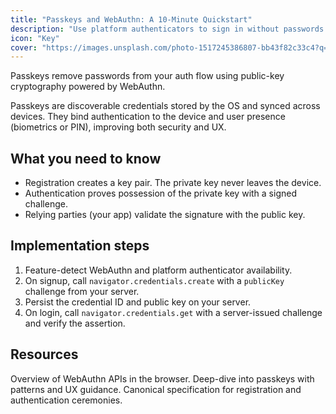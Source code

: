 ```yaml
---
title: "Passkeys and WebAuthn: A 10-Minute Quickstart"
description: "Use platform authenticators to sign in without passwords using WebAuthn."
icon: "Key"
cover: "https://images.unsplash.com/photo-1517245386807-bb43f82c33c4?q=80&w=1600&auto=format&fit=crop"
---
```


<Callout type="info">
Passkeys remove passwords from your auth flow using public-key cryptography powered by WebAuthn.
</Callout>

Passkeys are discoverable credentials stored by the OS and synced across devices. They bind authentication to the device and user presence (biometrics or PIN), improving both security and UX.

## What you need to know

- Registration creates a key pair. The private key never leaves the device.
- Authentication proves possession of the private key with a signed challenge.
- Relying parties (your app) validate the signature with the public key.

## Implementation steps

1. Feature-detect WebAuthn and platform authenticator availability.
2. On signup, call `navigator.credentials.create` with a `publicKey` challenge from your server.
3. Persist the credential ID and public key on your server.
4. On login, call `navigator.credentials.get` with a server-issued challenge and verify the assertion.

## Resources

<Cards>
  <Card title="MDN: Web Authentication API" href="https://developer.mozilla.org/en-US/docs/Web/API/Web_Authentication_API">
    Overview of WebAuthn APIs in the browser.
  </Card>
  <Card title="Passkeys.dev" href="https://passkeys.dev">
    Deep-dive into passkeys with patterns and UX guidance.
  </Card>
  <Card title="W3C WebAuthn Spec" href="https://w3c.github.io/webauthn/">
    Canonical specification for registration and authentication ceremonies.
  </Card>
</Cards>


